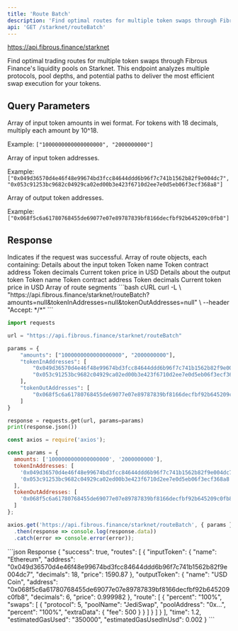 ```yaml
---
title: 'Route Batch'
description: 'Find optimal routes for multiple token swaps through Fibrous Finance on Starknet'
api: 'GET /starknet/routeBatch'
---
```


https://api.fibrous.finance/starknet

Find optimal trading routes for multiple token swaps through Fibrous Finance's liquidity pools on Starknet. This endpoint analyzes multiple protocols, pool depths, and potential paths to deliver the most efficient swap execution for your tokens.

## Query Parameters

<ParamField query="amounts" type="array[string]" required>
  Array of input token amounts in wei format. For tokens with 18 decimals, multiply each amount by 10^18.
  
  Example: `["1000000000000000000", "2000000000"]`
</ParamField>

<ParamField query="tokenInAddresses" type="array[string]" required>
  Array of input token addresses.
  
  Example: `["0x049d36570d4e46f48e99674bd3fcc84644ddd6b96f7c741b1562b82f9e004dc7", "0x053c91253bc9682c04929ca02ed00b3e423f6710d2ee7e0d5eb06f3ecf368a8"]`
</ParamField>

<ParamField query="tokenOutAddresses" type="array[string]" required>
  Array of output token addresses.
  
  Example: `["0x068f5c6a61780768455de69077e07e89787839bf8166decfbf92b645209c0fb8"]`
</ParamField>

## Response

<ResponseField name="success" type="boolean">
  Indicates if the request was successful.
</ResponseField>

<ResponseField name="routes" type="array">
  Array of route objects, each containing:
  <Expandable>
    <ResponseField name="inputToken" type="object">
      Details about the input token
      <Expandable>
        <ResponseField name="name" type="string">Token name</ResponseField>
        <ResponseField name="address" type="string">Token contract address</ResponseField>
        <ResponseField name="decimals" type="number">Token decimals</ResponseField>
        <ResponseField name="price" type="number">Current token price in USD</ResponseField>
      </Expandable>
    </ResponseField>
    <ResponseField name="outputToken" type="object">
      Details about the output token
      <Expandable>
        <ResponseField name="name" type="string">Token name</ResponseField>
        <ResponseField name="address" type="string">Token contract address</ResponseField>
        <ResponseField name="decimals" type="number">Token decimals</ResponseField>
        <ResponseField name="price" type="number">Current token price in USD</ResponseField>
      </Expandable>
    </ResponseField>
    <ResponseField name="route" type="array">
      Array of route segments
    </ResponseField>
  </Expandable>
</ResponseField>

<RequestExample>
```bash cURL
curl -L \
  "https://api.fibrous.finance/starknet/routeBatch?amounts=null&tokenInAddresses=null&tokenOutAddresses=null" \
  --header "Accept: */*"
```

```python Python
import requests

url = "https://api.fibrous.finance/starknet/routeBatch"

params = {
    "amounts": ["1000000000000000000", "2000000000"],
    "tokenInAddresses": [
        "0x049d36570d4e46f48e99674bd3fcc84644ddd6b96f7c741b1562b82f9e004dc7",
        "0x053c91253bc9682c04929ca02ed00b3e423f6710d2ee7e0d5eb06f3ecf368a8"
    ],
    "tokenOutAddresses": [
        "0x068f5c6a61780768455de69077e07e89787839bf8166decfbf92b645209c0fb8"
    ]
}

response = requests.get(url, params=params)
print(response.json())
```

```javascript JavaScript
const axios = require('axios');

const params = {
  amounts: ['1000000000000000000', '2000000000'],
  tokenInAddresses: [
    '0x049d36570d4e46f48e99674bd3fcc84644ddd6b96f7c741b1562b82f9e004dc7',
    '0x053c91253bc9682c04929ca02ed00b3e423f6710d2ee7e0d5eb06f3ecf368a8'
  ],
  tokenOutAddresses: [
    '0x068f5c6a61780768455de69077e07e89787839bf8166decfbf92b645209c0fb8'
  ]
};

axios.get('https://api.fibrous.finance/starknet/routeBatch', { params })
  .then(response => console.log(response.data))
  .catch(error => console.error(error));
```
</RequestExample>

<ResponseExample>
```json Response
{
  "success": true,
  "routes": [
    {
      "inputToken": {
        "name": "Ethereum",
        "address": "0x049d36570d4e46f48e99674bd3fcc84644ddd6b96f7c741b1562b82f9e004dc7",
        "decimals": 18,
        "price": 1590.87
      },
      "outputToken": {
        "name": "USD Coin",
        "address": "0x068f5c6a61780768455de69077e07e89787839bf8166decfbf92b645209c0fb8",
        "decimals": 6,
        "price": 0.999982
      },
      "route": [
        {
          "percent": "100%",
          "swaps": [
            {
              "protocol": 5,
              "poolName": "JediSwap",
              "poolAddress": "0x...",
              "percent": "100%",
              "extraData": {
                "fee": 500
              }
            }
          ]
        }
      ]
    }
  ],
  "time": 1.2,
  "estimatedGasUsed": "350000",
  "estimatedGasUsedInUsd": 0.002
}
```
</ResponseExample>

